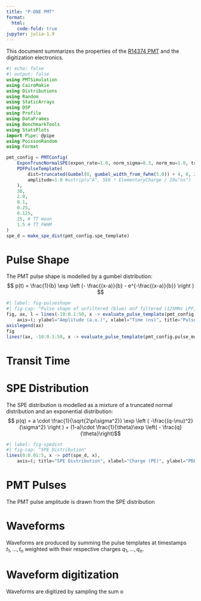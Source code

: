 ```yaml
---
title: "P-ONE PMT"
format:
  html:
    code-fold: true
jupyter: julia-1.9
---
```


This document summarizes the properties of the [R14374 PMT](https://p-one.atlassian.net/wiki/spaces/PONE/pages/31260673/Photomultiplier+Tube+-+Design+Documentation) and the digitization electronics.

```julia
#| echo: false
#| output: false
using PMTSimulation
using CairoMakie
using Distributions
using Random
using StaticArrays
using DSP
using Profile
using DataFrames
using BenchmarkTools
using StatsPlots
import Pipe: @pipe
using PoissonRandom
using Format

pmt_config = PMTConfig(
    ExponTruncNormalSPE(expon_rate=1.0, norm_sigma=0.3, norm_mu=1.0, trunc_low=0.0, peak_to_valley=3.1),
    PDFPulseTemplate(
        dist=truncated(Gumbel(0, gumbel_width_from_fwhm(5.0)) + 4, 0, 20),
        amplitude=1.0 #ustrip(u"A", 5E6 * ElementaryCharge / 20u"ns")
    ),
    30,
    2.0,
    0.1,
    0.25,
    0.125,
    25, # TT mean
    1.5 # TT FWHM
)
spe_d = make_spe_dist(pmt_config.spe_template)
```

# Pulse Shape
The PMT pulse shape is modelled by a gumbel distribution:
$$
p(t) = \frac{1}{b} \exp \left (- \frac{(x-a)}{b} - e^{-\frac{(x-a)}{b}} \right )
$$



```julia
#| label: fig-pulseshape
#| fig-cap: "Pulse shape of unfiltered (blue) anf filtered (125MHz LPF, yellow)"
fig, ax, l = lines(-10:0.1:50, x -> evaluate_pulse_template(pmt_config.pulse_model, 0.0, x),
    axis=(; ylabel="Amplitude (a.u.)", xlabel="Time (ns)", title="Pulse template"), label="Unfiltered")
axislegend(ax)
fig
lines!(ax, -10:0.1:50, x -> evaluate_pulse_template(pmt_config.pulse_model_filt, 0.0, x), label="Filtered (125Mhz LPF)")

```

# Transit Time

# SPE Distribution
The SPE distribution is modelled as a mixture of a truncated normal distribution and an exponential distribution:
$$ p(q) = a \cdot \frac{1}{\sqrt{2\pi\sigma^2}} \exp \left ( -\frac{(q-\mu)^2}{\sigma^2} \right )  + (1-a)\cdot \frac{1}{\theta}\exp \left( - \frac{q}{\theta}\right)$$
```julia
#| label: fig-spedist
#| fig-cap: "SPE Distribution"
lines(0:0.01:5, x -> pdf(spe_d, x),
    axis=(; title="SPE Distribution", xlabel="Charge (PE)", ylabel="PDF"))
```

# PMT Pulses
The PMT pulse amplitude is drawn from the SPE distribution


# Waveforms
Waveforms are produced by summing the pulse templates at timestamps $t_1, \ldots, t_n$ weighted with their respective charges $q_1, \ldots, q_n$.

# Waveform digitization
Waveforms are digitized by sampling the sum o